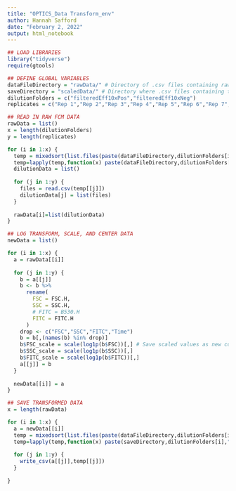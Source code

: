 ```yaml
---
title: "OPTICS_Data Transform_env"
author: Hannah Safford
date: "February 2, 2022"
output: html_notebook
---
```


```r
## LOAD LIBRARIES
library("tidyverse")
require(gtools)
```

```r
## DEFINE GLOBAL VARIABLES
dataFileDirectory = "rawData/" # Directory of .csv files containing raw FCM data for transformation (organized into folders with dilutionFolders names)
saveDirectory = "scaledData/" # Directory where .csv files containing transformed data will be saved
dilutionFolders = c("filteredEff10xPos","filteredEff10xNeg")
replicates = c("Rep 1","Rep 2","Rep 3","Rep 4","Rep 5","Rep 6","Rep 7","Rep 8","Rep 9","Rep 10")
```

```r
## READ IN RAW FCM DATA
rawData = list()
x = length(dilutionFolders)
y = length(replicates)

for (i in 1:x) {
  temp = mixedsort(list.files(paste(dataFileDirectory,dilutionFolders[i],sep=""),pattern="*.csv"))
  temp=lapply(temp,function(x) paste(dataFileDirectory,dilutionFolders[i],"/",x,sep=""))
  dilutionData = list()
  
  for (j in 1:y) {
    files = read.csv(temp[[j]])
    dilutionData[j] = list(files)
  }
  
  rawData[i]=list(dilutionData)
}
```

```r
## LOG TRANSFORM, SCALE, AND CENTER DATA
newData = list()

for (i in 1:x) {
  a = rawData[[i]]
  
  for (j in 1:y) {
    b = a[[j]]
    b <- b %>%
      rename(
        FSC = FSC.H,
        SSC = SSC.H,
        # FITC = B530.H
        FITC = FITC.H
      )
    drop <- c("FSC","SSC","FITC","Time")
    b = b[,(names(b) %in% drop)]
    b$FSC_scale = scale(log1p(b$FSC))[,] # Save scaled values as new columns
    b$SSC_scale = scale(log1p(b$SSC))[,]
    b$FITC_scale = scale(log1p(b$FITC))[,]
    a[[j]] = b
  }
  
  newData[[i]] = a
}
```

```r
## SAVE TRANSFORMED DATA
x = length(rawData)

for (i in 1:x) {
  a = newData[[i]]
  temp = mixedsort(list.files(paste(dataFileDirectory,dilutionFolders[i],sep=""),pattern="*.csv"))
  temp=lapply(temp,function(x) paste(saveDirectory,dilutionFolders[i],"/",x,sep=""))
  
  for (j in 1:y) {
    write_csv(a[[j]],temp[[j]])
  }
  
}
```
